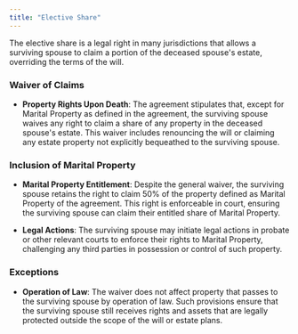 ```yaml
---
title: "Elective Share"
---
```


The elective share is a legal right in many jurisdictions that allows a surviving spouse to claim a portion of the deceased spouse's estate, overriding the terms of the will.

### Waiver of Claims

- **Property Rights Upon Death**: The agreement stipulates that, except for Marital Property as defined in the agreement, the surviving spouse waives any right to claim a share of any property in the deceased spouse's estate. This waiver includes renouncing the will or claiming any estate property not explicitly bequeathed to the surviving spouse.

### Inclusion of Marital Property

- **Marital Property Entitlement**: Despite the general waiver, the surviving spouse retains the right to claim 50% of the property defined as Marital Property of the agreement. This right is enforceable in court, ensuring the surviving spouse can claim their entitled share of Marital Property.

- **Legal Actions**: The surviving spouse may initiate legal actions in probate or other relevant courts to enforce their rights to Marital Property, challenging any third parties in possession or control of such property.

### Exceptions

- **Operation of Law**: The waiver does not affect property that passes to the surviving spouse by operation of law. Such provisions ensure that the surviving spouse still receives rights and assets that are legally protected outside the scope of the will or estate plans.
